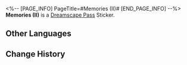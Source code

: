 <%-- [PAGE_INFO]
PageTitle=#Memories (II)#
[END_PAGE_INFO] --%>
{{Stub|Location information}}
{{Item Infobox
|id          = 223371
|image       = Dreamscape Pass Sticker Text.png
|type        = Dreamscape Pass Sticker
|type2       = A Certain Someone's Past Stickers
|invCategory = 
|rarity      = 4
|effect      = 
|description = Digital stickers that can be used to decorate the pages of the Dreamtour Handbook. They come in many different styles.
|source1     = [[Perceive someone's memory about puppets]]
}}
{{Description|Hold onto my favorite toy. It gives me courage.}}
'''Memories (II)''' is a [[Dreamscape Pass]] Sticker.

==Other Languages==
{{Other Languages
|en   = Memories (II)
|zhs  = 回忆•其二
|zht  = 回憶•其二
|ja   = 記憶・2
|ko   = 기억•2
|es   = Evocación II
|fr   = Souvenirs (II)
|ru   = Воспоминания II
|th   = ความทรงจำ 2
|vi   = Hồi Ức (2)
|de   = Erinnerungen (II)
|id   = Ingatan 2
|pt   = Memórias (II)
}}

==Change History==
{{Change History|2.0}}